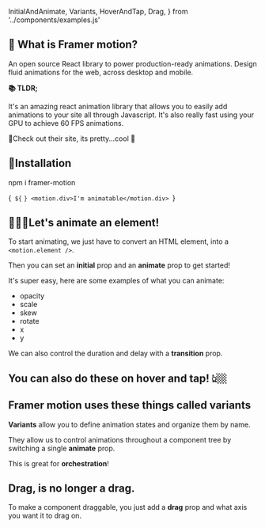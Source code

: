   InitialAndAnimate,
  Variants,
  HoverAndTap,
  Drag,
} from '../components/examples.js'

## 🤔 What is Framer motion?

An open source React library to power production-ready animations.
Design fluid animations for the web, across desktop and mobile.

<strong>📚 TLDR;</strong>

It's an amazing react animation library that allows you to easily
add animations to your site all through Javascript. It's also really fast using your GPU to achieve 60 FPS animations.

<div>
  <Link href="https://www.framer.com/motion/">
    🔗Check out their site, its pretty...cool 🧊
  </Link>
</div>

<GiveMeSomeSpace />

## 🚀Installation

<Highlight language="shell">npm i framer-motion</Highlight>

<Highlight language="js">{`
${`
`}
<motion.div>I'm animatable</motion.div>
`}</Highlight>

<GiveMeSomeSpace />

## 🏃🏼‍♀️Let's animate an element!

To start animating, we just have to convert an HTML element, into a `<motion.element />`.

Then you can set an **initial** prop and an **animate** prop to get started!

It's super easy, here are some examples of what you can animate:

<ul>
  <li>opacity</li>
  <li>scale</li>
  <li>skew</li>
  <li>rotate</li>
  <li>x</li>
  <li>y</li>
</ul>

We can also control the duration and delay with a **transition** prop.

<InitialAndAnimate />

## You can also do these on hover and tap! 👆🏼

<HoverAndTap />

## Framer motion uses these things called variants

**Variants** allow you to define animation states and organize them by name.

They allow us to control animations throughout a component tree by switching a single **animate** prop.

This is great for **orchestration**!

<Variants />

## Drag, is no longer a drag.

To make a component draggable, you just add a **drag** prop and what axis you want it to drag on.

<Drag />

